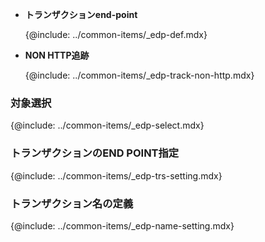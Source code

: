 -   **トランザクションend-point**  

      {@include: ../common-items/_edp-def.mdx} 

-   **NON HTTP追跡**  

      {@include: ../common-items/_edp-track-non-http.mdx} 

### 対象選択

{@include: ../common-items/_edp-select.mdx} 

### トランザクションのEND POINT指定

{@include: ../common-items/_edp-trs-setting.mdx} 

### トランザクション名の定義

{@include: ../common-items/_edp-name-setting.mdx}

<!--
### 플러그인 사용

{@include: ../common-items/_edp-plugin.mdx}
-->
